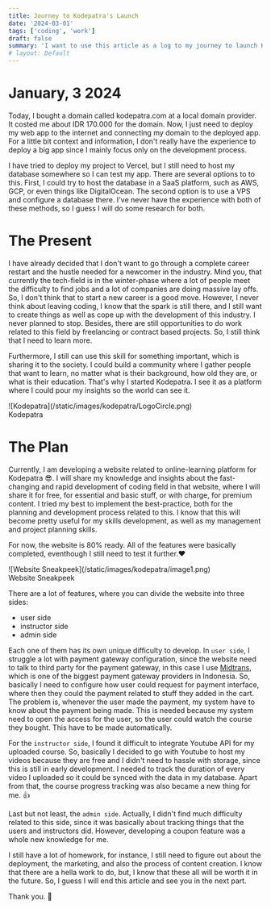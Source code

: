 ```yaml
---
title: Journey to Kodepatra's Launch
date: '2024-03-01'
tags: ['coding', 'work']
draft: false
summary: 'I want to use this article as a log to my journey to launch Kodepatra LMS platform.'
# layout: Default
---
```


# January, 3 2024

Today, I bought a domain called kodepatra.com at a local domain provider. It costed me about IDR 170.000 for the domain. Now, I just need to deploy my web app to the internet and connecting my domain to the deployed app. For a little bit context and information, I don't really have the experience to deploy a big app since I mainly focus only on the development process.

I have tried to deploy my project to Vercel, but I still need to host my database somewhere so I can test my app. There are several options to to this. First, I could try to host the database in a SaaS platform, such as AWS, GCP, or even things like DigitalOcean. The second option is to use a VPS and configure a database there. I've never have the experience with both of these methods, so I guess I will do some research for both.

# The Present

I have already decided that I don't want to go through a complete career restart and the hustle needed for a newcomer in the industry. Mind you, that currently the tech-field is in the winter-phase where a lot of people meet the difficulty to find jobs and a lot of companies are doing massive lay offs. So, I don't think that to start a new career is a good move. However, I never think about leaving coding, I know that the spark is still there, and I still want to create things as well as cope up with the development of this industry. I never planned to stop. Besides, there are still opportunities to do work related to this field by freelancing or contract based projects. So, I still think that I need to learn more.

Furthermore, I still can use this skill for something important, which is sharing it to the society. I could build a community where I gather people that want to learn, no matter what is their background, how old they are, or what is their education. That's why I started Kodepatra. I see it as a platform where I could pour my insights so the world can see it.

<div className="flex items-center justify-center">
  <div className="w-72 ">
    ![Kodepatra](/static/images/kodepatra/LogoCircle.png)
    <div className="mb-8 grid place-items-center font-bold">Kodepatra</div>
  </div>
</div>

# The Plan

Currently, I am developing a website related to online-learning platform for Kodepatra 😎. I will share my knowledge and insights about the fast-changing and rapid development of coding field in that website, where I will share it for free, for essential and basic stuff, or with charge, for premium content. I tried my best to implement the best-practice, both for the planning and development process related to this. I know that this will become pretty useful for my skills development, as well as my management and project planning skills.

For now, the website is 80% ready. All of the features were basically completed, eventhough I still need to test it further.❤️

<div className="my-1 w-full overflow-hidden ">
  ![Website Sneakpeek](/static/images/kodepatra/image1.png)
  <div className="mb-8 grid place-items-center font-bold">Website Sneakpeek</div>
</div>

There are a lot of features, where you can divide the website into three sides:

- user side
- instructor side
- admin side

Each one of them has its own unique difficulty to develop. In `user side`, I struggle a lot with payment gateway configuration, since the website need to talk to third party for the payment gateway, in this case I use [Midtrans](https://midtrans.com/), which is one of the biggest payment gateway providers in Indonesia. So, basically I need to configure how user could request for payment interface, where then they could the payment related to stuff they added in the cart. The problem is, whenever the user made the payment, my system have to know about the payment being made. This is needed because my system need to open the access for the user, so the user could watch the course they bought. This have to be made automatically.

For the `instructor side`, I found it difficult to integrate Youtube API for my uploaded course. So, basically I decided to go with Youtube to host my videos because they are free and I didn't need to hassle with storage, since this is still in early development. I needed to track the duration of every video I uploaded so it could be synced with the data in my database. Apart from that, the course progress tracking was also became a new thing for me. 👍

Last but not least, the `admin side`. Actually, I didn't find much difficulty related to this side, since it was basically about tracking things that the users and instructors did. However, developing a coupon feature was a whole new knowledge for me.

I still have a lot of homework, for instance, I still need to figure out about the deployment, the marketing, and also the process of content creation. I know that there are a hella work to do, but, I know that these all will be worth it in the future. So, I guess I will end this article and see you in the next part.

Thank you. 🙏
